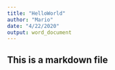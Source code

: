 ```yaml
---
title: "HelloWorld"
author: "Mario"
date: "4/22/2020"
output: word_document
---
```


## This is a markdown file
